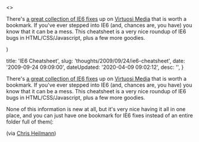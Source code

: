

  <>
  <p>There's <a href="http&#58;//www.virtuosimedia.com/tutorials/ultimate-ie6-cheatsheet-how-to-fix-25-internet-explorer-6-bugs#javascript-detection">a great collection of IE6 fixes</a> up on <a href="http&#58;//www.virtuosimedia.com/">Virtuosi Media</a> that is worth a bookmark. If you've ever stepped into IE6 (and, chances are, you have) you know that it can be a mess. This cheatsheet is a very nice roundup of IE6 bugs in HTML/CSS/Javascript, plus a few more goodies.</p>
  </>
)


  title: 'IE6 Cheatsheet',
  slug: 'thoughts/2009/09/24/ie6-cheatsheet',
  date: '2009-09-24 09:09:00',
  dateUpdated: '2020-04-09 09:02:12',
  desc: '',
}

<p>There's <a href="http://www.virtuosimedia.com/tutorials/ultimate-ie6-cheatsheet-how-to-fix-25-internet-explorer-6-bugs#javascript-detection">a great collection of IE6 fixes</a> up on <a href="http://www.virtuosimedia.com/">Virtuosi Media</a> that is worth a bookmark. If you've ever stepped into IE6 (and, chances are, you have) you know that it can be a mess. This cheatsheet is a very nice roundup of IE6 bugs in HTML/CSS/Javascript, plus a few more goodies.</p>
<p>None of this information is new at all, but it's very nice having it all in one place, and you can just have one bookmark for IE6 fixes instead of an entire folder full of them(:</p>
<p>(via <a href="http://www.wait-till-i.com/2009/09/24/ttmmhtm-chrome-for-ie-3d-for-safari-and-firefox-nes-for-js-and-accessibility-and-an-open-internet-for-all/">Chris Heilmann</a>)</p>

